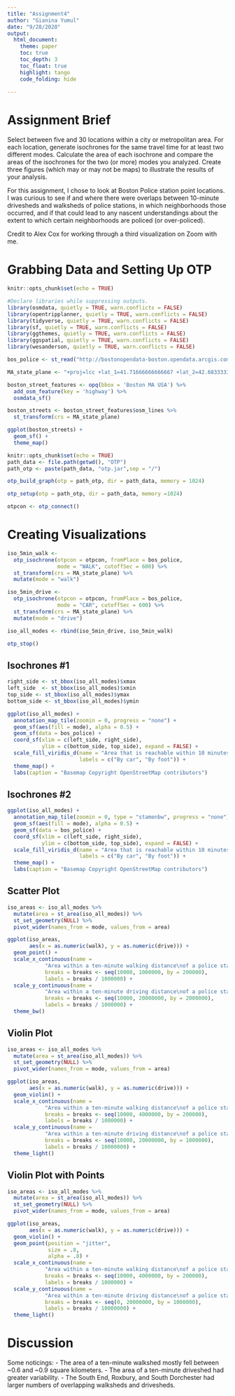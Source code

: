 ---
title: "Assignment4"
author: "Gianina Yumul"
date: "9/28/2020"
output: 
  html_document:
    theme: paper
    toc: true
    toc_depth: 3
    toc_float: true
    highlight: tango
    code_folding: hide
    
---

# Assignment Brief

Select between five and 30 locations within a city or metropolitan area. For each location, generate isochrones for the same travel time for at least two different modes. Calculate the area of each isochrone and compare the areas of the isochrones for the two (or more) modes you analyzed. Create three figures (which may or may not be maps) to illustrate the results of your analysis.

For this assignment, I chose to look at Boston Police station point locations. I was curious to see if and where there were overlaps between 10-minute drivesheds and walksheds of police stations, in which neighborhoods those occurred, and if that could lead to any nascent understandings about the extent to which certain neighborhoods are policed (or over-policed).

Credit to Alex Cox for working through a third visualization on Zoom with me.

# Grabbing Data and Setting Up OTP

```{r setup, include=FALSE}
knitr::opts_chunk$set(echo = TRUE)
```

```{r}
#Declare libraries while suppressing outputs.
library(osmdata, quietly = TRUE, warn.conflicts = FALSE)
library(opentripplanner, quietly = TRUE, warn.conflicts = FALSE)
library(tidyverse, quietly = TRUE, warn.conflicts = FALSE)
library(sf, quietly = TRUE, warn.conflicts = FALSE)
library(ggthemes, quietly = TRUE, warn.conflicts = FALSE)
library(ggspatial, quietly = TRUE, warn.conflicts = FALSE)
library(wesanderson, quietly = TRUE, warn.conflicts = FALSE)
```

```{r}
bos_police <- st_read("http://bostonopendata-boston.opendata.arcgis.com/datasets/e5a0066d38ac4e2abbc7918197a4f6af_6.kml?outSR=%7B%22latestWkid%22%3A2249%2C%22wkid%22%3A102686%7D")
```

```{r}
MA_state_plane <- "+proj=lcc +lat_1=41.71666666666667 +lat_2=42.68333333333333 +lat_0=41 +lon_0=-71.5 +x_0=200000 +y_0=750000 +ellps=GRS80 +units=m +no_defs"

boston_street_features <- opq(bbox = 'Boston MA USA') %>%
  add_osm_feature(key = 'highway') %>%
  osmdata_sf()

boston_streets <- boston_street_features$osm_lines %>%
  st_transform(crs = MA_state_plane)

```

```{r}
ggplot(boston_streets) +
  geom_sf() +
  theme_map()
```
```{r}
knitr::opts_chunk$set(echo = TRUE)
path_data <- file.path(getwd(), "OTP")
path_otp <- paste(path_data, "otp.jar",sep = "/")

otp_build_graph(otp = path_otp, dir = path_data, memory = 1024) 
```

```{r}
otp_setup(otp = path_otp, dir = path_data, memory =1024)
```

```{r}
otpcon <- otp_connect()
```

# Creating Visualizations

```{r}
iso_5min_walk <- 
  otp_isochrone(otpcon = otpcon, fromPlace = bos_police, 
                mode = "WALK", cutoffSec = 600) %>%
  st_transform(crs = MA_state_plane) %>%
  mutate(mode = "walk")

iso_5min_drive <- 
  otp_isochrone(otpcon = otpcon, fromPlace = bos_police, 
                mode = "CAR", cutoffSec = 600) %>%
  st_transform(crs = MA_state_plane) %>%
  mutate(mode = "drive")

iso_all_modes <- rbind(iso_5min_drive, iso_5min_walk)

otp_stop()
```

## Isochrones #1

```{r}
right_side <- st_bbox(iso_all_modes)$xmax
left_side  <- st_bbox(iso_all_modes)$xmin
top_side <- st_bbox(iso_all_modes)$ymax
bottom_side <- st_bbox(iso_all_modes)$ymin

ggplot(iso_all_modes) +
  annotation_map_tile(zoomin = 0, progress = "none") +
  geom_sf(aes(fill = mode), alpha = 0.5) +
  geom_sf(data = bos_police) +
  coord_sf(xlim = c(left_side, right_side), 
           ylim = c(bottom_side, top_side), expand = FALSE) +
  scale_fill_viridis_d(name = "Area that is reachable within 10 minutes",
                       labels = c("By car", "By foot")) +
  theme_map() +
  labs(caption = "Basemap Copyright OpenStreetMap contributors")
```

## Isochrones #2

```{r}
ggplot(iso_all_modes) +
  annotation_map_tile(zoomin = 0, type = "stamenbw", progress = "none") +
  geom_sf(aes(fill = mode), alpha = 0.5) +
  geom_sf(data = bos_police) +
  coord_sf(xlim = c(left_side, right_side), 
           ylim = c(bottom_side, top_side), expand = FALSE) +
  scale_fill_viridis_d(name = "Area that is reachable within 10 minutes",
                       labels = c("By car", "By foot")) +
  theme_map() +
  labs(caption = "Basemap Copyright OpenStreetMap contributors")
```

## Scatter Plot

```{r}
iso_areas <- iso_all_modes %>%
  mutate(area = st_area(iso_all_modes)) %>%
  st_set_geometry(NULL) %>%
  pivot_wider(names_from = mode, values_from = area) 

ggplot(iso_areas, 
       aes(x = as.numeric(walk), y = as.numeric(drive))) +
  geom_point() +
  scale_x_continuous(name = 
            "Area within a ten-minute walking distance\nof a police station\n(square km)",
            breaks = breaks <- seq(10000, 1000000, by = 200000),
            labels = breaks / 1000000) +
  scale_y_continuous(name = 
            "Area within a ten-minute driving distance\nof a police station\n(square km)",
            breaks = breaks <- seq(10000, 20000000, by = 2000000),
            labels = breaks / 1000000) +
  theme_bw()
```

## Violin Plot

```{r}
iso_areas <- iso_all_modes %>%
  mutate(area = st_area(iso_all_modes)) %>%
  st_set_geometry(NULL) %>%
  pivot_wider(names_from = mode, values_from = area) 

ggplot(iso_areas, 
       aes(x = as.numeric(walk), y = as.numeric(drive))) +
  geom_violin() +  
  scale_x_continuous(name = 
            "Area within a ten-minute walking distance\nof a police station\n(square km)",
            breaks = breaks <- seq(10000, 4000000, by = 200000),
            labels = breaks / 1000000) +
  scale_y_continuous(name = 
            "Area within a ten-minute driving distance\nof a police station\n(square km)",
            breaks = breaks <- seq(10000, 20000000, by = 1000000),
            labels = breaks / 10000000) +
  theme_light()
```

## Violin Plot with Points

```{r}
iso_areas <- iso_all_modes %>%
  mutate(area = st_area(iso_all_modes)) %>%
  st_set_geometry(NULL) %>%
  pivot_wider(names_from = mode, values_from = area) 

ggplot(iso_areas, 
       aes(x = as.numeric(walk), y = as.numeric(drive))) +
  geom_violin() +  
  geom_point(position = "jitter",
             size = .8,
             alpha = .8) +
  scale_x_continuous(name = 
            "Area within a ten-minute walking distance\nof a police station\n(square km)",
            breaks = breaks <- seq(10000, 4000000, by = 200000),
            labels = breaks / 1000000) +
  scale_y_continuous(name = 
            "Area within a ten-minute driving distance\nof a police station\n(square km)",
            breaks = breaks <- seq(0, 20000000, by = 1000000),
            labels = breaks / 10000000) +
  theme_light()
```

# Discussion

Some noticings:
- The area of a ten-minute walkshed mostly fell between ~0.6 and ~0.9 square kilometers.
- The area of a ten-minute driveshed had greater variability.
- The South End, Roxbury, and South Dorchester had larger numbers of overlapping walksheds and drivesheds.

